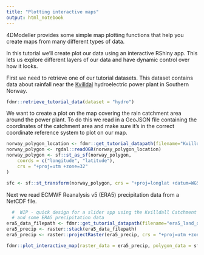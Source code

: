 ```yaml
---
title: "Plotting interactive maps"
output: html_notebook
---
```

4DModeller provides some simple map plotting functions that help you create maps from many different types of data.

In this tutorial we'll create plot our data using an interactive RShiny app. This lets us explore different layers of our data and have dynamic control over how it looks.

First we need to retrieve one of our tutorial datasets. This dataset contains data about rainfall near the [Kvilldal](https://www.statkraft.com/about-statkraft/where-we-operate/norway/kvilldal-hydropower-plant/) hydroelectric power plant in Southern Norway.

```r
fdmr::retrieve_tutorial_data(dataset = "hydro")
```

We want to create a plot on the map covering the rain catchment area around the power plant. To do this we read in a GeoJSON file containing the coordinates of the catchment area and make sure it's in the correct coordinate reference system to plot on our map.

```r
norway_polygon_location <- fdmr::get_tutorial_datapath(filename="Kvilldal_Catch_Boundary.geojson")
norway_polygon <- rgdal::readOGR(norway_polygon_location)
norway_polygon <- sf::st_as_sf(norway_polygon,
    coords = c("longitude", "latitude"),
    crs = "+proj=utm +zone=32"
)

sfc <- sf::st_transform(norway_polygon, crs = "+proj=longlat +datum=WGS84")
```

Next we read ECMWF Reanalysis v5 (ERA5) precipitation data from a NetCDF file.

```r
  #  WIP - quick design for a slider app using the Kvilldall Catchment area data
  # and some ERA5 precipitation data
era5_data_filepath <- fdmr::get_tutorial_datapath(filename="era5_land_daily.nc")
era5_precip <- raster::stack(era5_data_filepath)
era5_precip <- raster::projectRaster(era5_precip, crs = "+proj=utm +zone=32")
```

```r
fdmr::plot_interactive_map(raster_data = era5_precip, polygon_data = sfc)
```



